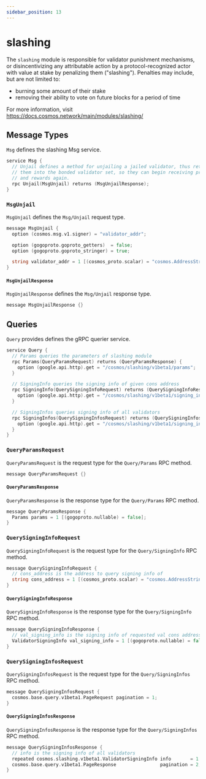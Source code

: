 ```yaml
---
sidebar_position: 13
---
```


# slashing

The `slashing` module is responsible for validator punishment mechanisms, or disincentivizing any attributable action by a protocol-recognized actor with value at stake by penalizing them ("slashing"). Penalties may include, but are not limited to:

- burning some amount of their stake
- removing their ability to vote on future blocks for a period of time

For more information, visit https://docs.cosmos.network/main/modules/slashing/

## Message Types

`Msg` defines the slashing Msg service.

```go tx.proto
service Msg {
  // Unjail defines a method for unjailing a jailed validator, thus returning
  // them into the bonded validator set, so they can begin receiving provisions
  // and rewards again.
  rpc Unjail(MsgUnjail) returns (MsgUnjailResponse);
}
```

### `MsgUnjail`

`MsgUnjail` defines the `Msg/Unjail` request type.

```go tx.proto
message MsgUnjail {
  option (cosmos.msg.v1.signer) = "validator_addr";

  option (gogoproto.goproto_getters)  = false;
  option (gogoproto.goproto_stringer) = true;

  string validator_addr = 1 [(cosmos_proto.scalar) = "cosmos.AddressString", (gogoproto.jsontag) = "address"];
}
```

#### `MsgUnjailResponse`

`MsgUnjailResponse` defines the `Msg/Unjail` response type.

```go tx.proto
message MsgUnjailResponse {}
```

## Queries

`Query` provides defines the gRPC querier service.

```go query.proto
service Query {
  // Params queries the parameters of slashing module
  rpc Params(QueryParamsRequest) returns (QueryParamsResponse) {
    option (google.api.http).get = "/cosmos/slashing/v1beta1/params";
  }

  // SigningInfo queries the signing info of given cons address
  rpc SigningInfo(QuerySigningInfoRequest) returns (QuerySigningInfoResponse) {
    option (google.api.http).get = "/cosmos/slashing/v1beta1/signing_infos/{cons_address}";
  }

  // SigningInfos queries signing info of all validators
  rpc SigningInfos(QuerySigningInfosRequest) returns (QuerySigningInfosResponse) {
    option (google.api.http).get = "/cosmos/slashing/v1beta1/signing_infos";
  }
}
```

### `QueryParamsRequest`

`QueryParamsRequest` is the request type for the `Query/Params` RPC method.

```go query.proto
message QueryParamsRequest {}
```

#### `QueryParamsResponse`
`QueryParamsResponse` is the response type for the `Query/Params` RPC method.

```go query.proto
message QueryParamsResponse {
  Params params = 1 [(gogoproto.nullable) = false];
}
```

### `QuerySigningInfoRequest`

`QuerySigningInfoRequest` is the request type for the `Query/SigningInfo` RPC method.

```go query.proto
message QuerySigningInfoRequest {
  // cons_address is the address to query signing info of
  string cons_address = 1 [(cosmos_proto.scalar) = "cosmos.AddressString"];
}
```

#### `QuerySigningInfoResponse`

`QuerySigningInfoResponse` is the response type for the `Query/SigningInfo` RPC method.

```go query.proto
message QuerySigningInfoResponse {
  // val_signing_info is the signing info of requested val cons address
  ValidatorSigningInfo val_signing_info = 1 [(gogoproto.nullable) = false];
}
```

### `QuerySigningInfosRequest`
`QuerySigningInfosRequest` is the request type for the `Query/SigningInfos` RPC method.

```go query.proto
message QuerySigningInfosRequest {
  cosmos.base.query.v1beta1.PageRequest pagination = 1;
}
```

#### `QuerySigningInfosResponse`

`QuerySigningInfosResponse` is the response type for the `Query/SigningInfos` RPC method.

```go query.proto
message QuerySigningInfosResponse {
  // info is the signing info of all validators
  repeated cosmos.slashing.v1beta1.ValidatorSigningInfo info       = 1 [(gogoproto.nullable) = false];
  cosmos.base.query.v1beta1.PageResponse                pagination = 2;
}
```